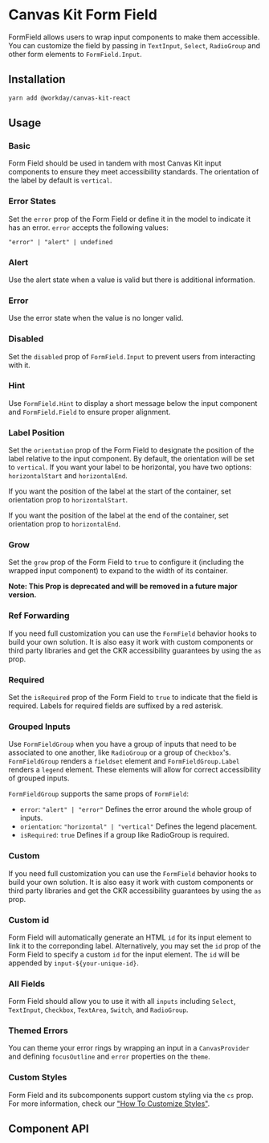 

<Meta of={FormFieldStories} />

# Canvas Kit Form Field

FormField allows users to wrap input components to make them accessible. You can customize the field
by passing in `TextInput`, `Select`, `RadioGroup` and other form elements to `FormField.Input`.

## Installation

```sh
yarn add @workday/canvas-kit-react
```

## Usage

### Basic

Form Field should be used in tandem with most Canvas Kit input components to ensure they meet
accessibility standards. The orientation of the label by default is `vertical`.

<ExampleCodeBlock code={Basic} />

### Error States

Set the `error` prop of the Form Field or define it in the model to indicate it has an error.
`error` accepts the following values:

`"error" | "alert" | undefined`

### Alert

Use the alert state when a value is valid but there is additional information.

<ExampleCodeBlock code={Alert} />

### Error

Use the error state when the value is no longer valid.

<ExampleCodeBlock code={Error} />

### Disabled

Set the `disabled` prop of `FormField.Input` to prevent users from interacting with it.

<ExampleCodeBlock code={Disabled} />

### Hint

Use `FormField.Hint` to display a short message below the input component and `FormField.Field` to
ensure proper alignment.

<ExampleCodeBlock code={Hint} />

### Label Position

Set the `orientation` prop of the Form Field to designate the position of the label relative to the
input component. By default, the orientation will be set to `vertical`. If you want your label to be
horizontal, you have two options: `horizontalStart` and `horizontalEnd`.

If you want the position of the label at the start of the container, set orientation prop to
`horizontalStart`.

<ExampleCodeBlock code={LabelPositionHorizontalStart} />

If you want the position of the label at the end of the container, set orientation prop to
`horizontalEnd`.

<ExampleCodeBlock code={LabelPositionHorizontalEnd} />

### Grow

Set the `grow` prop of the Form Field to `true` to configure it (including the wrapped input
component) to expand to the width of its container.

**Note: This Prop is deprecated and will be removed in a future major version.**

<ExampleCodeBlock code={Grow} />

### Ref Forwarding

If you need full customization you can use the `FormField` behavior hooks to build your own
solution. It is also easy it work with custom components or third party libraries and get the CKR
accessibility guarantees by using the `as` prop.

<ExampleCodeBlock code={RefForwarding} />

### Required

Set the `isRequired` prop of the Form Field to `true` to indicate that the field is required. Labels
for required fields are suffixed by a red asterisk.

<ExampleCodeBlock code={Required} />

### Grouped Inputs

Use `FormFieldGroup` when you have a group of inputs that need to be associated to one another, like
`RadioGroup` or a group of `Checkbox`'s. `FormFieldGroup` renders a `fieldset` element and
`FormFieldGroup.Label` renders a `legend` element. These elements will allow for correct
accessibility of grouped inputs.

`FormFieldGroup` supports the same props of `FormField`:

- `error`: `"alert" | "error"` Defines the error around the whole group of inputs.
- `orientation`: `"horizontal" | "vertical"` Defines the legend placement.
- `isRequired`: `true` Defines if a group like RadioGroup is required.

<ExampleCodeBlock code={GroupedInputs} />

### Custom

If you need full customization you can use the `FormField` behavior hooks to build your own
solution. It is also easy it work with custom components or third party libraries and get the CKR
accessibility guarantees by using the `as` prop.

<ExampleCodeBlock code={Custom} />

### Custom id

Form Field will automatically generate an HTML `id` for its input element to link it to the
correponding label. Alternatively, you may set the `id` prop of the Form Field to specify a custom
`id` for the input element. The `id` will be appended by `input-${your-unique-id}`.

<ExampleCodeBlock code={CustomId} />

### All Fields

Form Field should allow you to use it with all `inputs` including `Select`, `TextInput`, `Checkbox`,
`TextArea`, `Switch`, and `RadioGroup`.

<ExampleCodeBlock code={AllFields} />

### Themed Errors

You can theme your error rings by wrapping an input in a `CanvasProvider` and defining
`focusOutline` and `error` properties on the `theme`.

<ExampleCodeBlock code={ThemedError} />

### Custom Styles

Form Field and its subcomponents support custom styling via the `cs` prop. For more information,
check our
["How To Customize Styles"](https://workday.github.io/canvas-kit/?path=/docs/styling-how-to-customize-styles--page).

## Component API

<SymbolDoc name="FormField" fileName="/preview-react/" />

